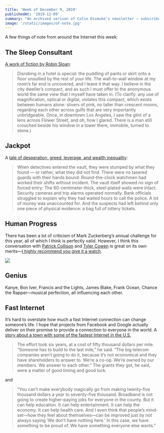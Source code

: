 ```yaml
---
title: 'Week of December 9, 2019'
publishedAt: '2019-12-09'
summary: "An archived verison of Colin Dismuke's newsletter – subscribe to get it in your inbox."
image: '/static/images/of-note.jpg'
---
```


A few things of note from around the Internet this week:

## The Sleep Consultant

[A work of fiction by Robin
Sloan](https://desert.glass/archive/sleep-consultant/):

> Disrobing in a hotel is special: the puddling of pants or skirt onto a
> floor unsullied by the rest of your life. The wall-to-wall window at
> my room’s far end is uncovered, and I leave it that way. I believe in
> the city dweller’s compact, and as such I must offer to the anonymous
> world the same view that I myself have taken in. (To clarify: any use
> of magnification, optical or digital, violates this compact, which
> exists between humans alone: slivers of pink, no taller than crescent
> moons, regarding each other across gulfs that are very importantly
> unbridgeable. Once, in downtown Los Angeles, I saw the glint of a lens
> across Flower Street, and oh, how I glared. There is a man still
> crouched beside his window in a tower there, immobile, turned to
> stone.)

## Jackpot

A [tale of desperation, greed, leverage, and wealth
inequality](https://marker.medium.com/jackpot-694063c4d867):

> When detectives entered the vault, they were stumped by what they
> found — or rather, what they did not find. There were no tasered
> guards with their hands bound: Round-the-clock watchmen had worked
> their shifts without incident. The vault itself showed no sign of
> forced entry: The 60-centimeter-thick, steel-plated walls were intact.
> Security cameras and trip alarms operated normally. Bank officials
> struggled to explain why they had waited hours to call the police. A
> lot of money was unaccounted for. And the suspects had left behind
> only one piece of physical evidence: a bag full of lottery tickets.

## Human Progress

There has been a lot of criticism of Mark Zuckerberg’s annual challenge
for this year, all of which I think is perfectly valid. However, I think
this conversation with [Patrick Collison](https://patrickcollison.com/)
and [Tyler Cowen](https://marginalrevolution.com/) is great on its own
merits—[I highly recommend you give it a
watch](https://about.fb.com/news/2019/11/a-conversation-with-mark-zuckerberg-patrick-collison-and-tyler-cowen/).

[![](https://bucketeer-e05bbc84-baa3-437e-9518-adb32be77984.s3.amazonaws.com/public/images/69196794-58c4-4d8c-b2c8-9bfdb212551c_557x292.png)](https://cdn.substack.com/image/fetch/f_auto,q_auto:good,fl_progressive:steep/https%3A%2F%2Fbucketeer-e05bbc84-baa3-437e-9518-adb32be77984.s3.amazonaws.com%2Fpublic%2Fimages%2F69196794-58c4-4d8c-b2c8-9bfdb212551c_557x292.png)

## Genius

Kanye, Bon Iver, Francis and the Lights, James Blake, Frank Ocean,
Chance the Rapper—musical perfection, all influencing each other.

## Fast Internet

It’s hard to overstate how much a fast Internet connection can change
someone’s life. I hope that projects from Facebook and Google actually
deliver on their promise to provide a connection to everyone in the
world. A [story about a town with some of the fastest Internet in the
U.S.](https://www.newyorker.com/tech/annals-of-technology/the-one-traffic-light-town-with-some-of-the-fastest-internet-in-the-us)

> The effort took six years, at a cost of fifty thousand dollars per
> mile. “Someone has to build to the last mile,” he said. “The big
> telecom companies aren’t going to do it, because it’s not economical
> and they have shareholders to answer to. We’re a co-op. We’re owned by
> our members. We answer to each other.” The grants they got, he said,
> were a matter of good timing and good luck.

and

> “You can’t make everybody magically go from making twenty-five
> thousand dollars a year to seventy-five thousand. Broadband is not
> going to create higher-paying jobs for everyone in the county. But it
> can help education. It can help entertainment. It can help the
> economy. It can help health care. And I even think that people’s
> mind-set—how they feel about themselves—can be improved just by not
> always saying ‘We don’t have nothing here.’ In this case, we have
> something to be proud of. We have something everyone else wants.”
